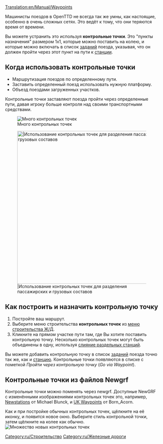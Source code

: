 [[Translation:en/Manual/Waypoints]]

Машинисты поездов в OpenTTD не всегда так же умны, как настоящие, особенно в очень сложных сетях. Это ведёт к тому, что они теряются время от времени.  

Вы можете устранить это используя '''контрольные точки'''. Это "пункты назначения" размером 1х1, которые можно поставить на колею, и которые можно включать в список [[ru/Manual/Задания|заданий]] поезда, указывая, что он должен пройти через этот пункт на пути к [[ru/Manual/Станции|станции]].

==Когда использовать контрольные точки==

* Маршрутизация поездов по определенному пути.
* Заставить определенный поезд использовать нужную платформу.
* Объезд поездами загруженных участков.

Контрольные точки заставляют поезда пройти через определенные пути, давая игроку больше контроля над своими транспортными средствами.

[[File:en/Checkpoints.png|center|frame|Много контрольных точек]]

[[File:en/Waypoints.png|center|thumb|500px||Использование контрольных точек для разделения пассажирских и грузовых составов]]

==Как построить и назначить контрольную точку==

# Постройте ваш маршрут.
# Выберите меню строительства '''контрольных точек''' из [[ru/Manual/Железнодорожное строительство#Инструмент для строительства железной дороги|меню строительства Ж/Д]].
# Кликните на прямом участке пути там, где Вы хотите поставить контрольную точку. Несколько контрольных точек могут быть объединены в одну, используя [[en/Archive/Manual/Settings/Distant-join stations|слияние раздельных станций]].

Вы можете добавить контрольную точку в список [[ru/Manual/Задания|заданий]] поезда точно так же, как и [[ru/Manual/Станции|станцию]]. Контрольные точки появляются в списке с пометкой ''Пройти через контрольную точку'' (''Go via Waypoint'').

== Контрольные точки из файлов Newgrf ==
Контрольные точки можно поменять через newgrf. Доступные NewGRF с изменёнными изображениями контрольных точек это, например, [http://grfcrawler.tt-forums.net/details.php?do=details&id=13 Newstations] от Michael Blunck, и [http://grfcrawler.tt-forums.net/details.php?do=details&id=104 UK Waypoints] от Born_Acorn.

Как и при постройке обычных контрольных точек, щёлкните на её иконку, и появится новое окно. Выберите стиль контрольной точки, затем щёлкните на колее как обычно.
[[File:en/Newgrfwayp.png|center|frame|Множество новых контрольных точек]]

[[Category:ru/Строительство]]
[[Category:ru/Железные дороги]]